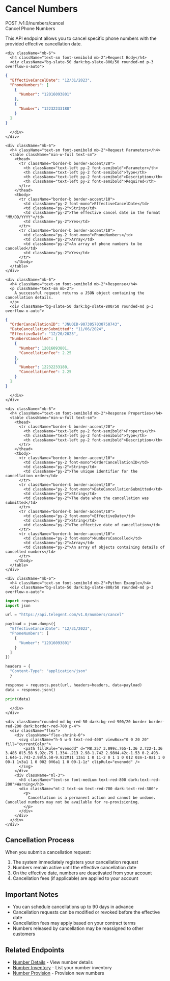 # Cancel Numbers

<div className="mt-4 border border-accent/20 rounded-md overflow-hidden">
  <div className="bg-accent/5 px-4 py-2 border-b border-accent/20 flex justify-between items-center">
    <div className="flex items-center gap-2">
      <span className="bg-blue-500 text-white px-2 py-0.5 rounded-md text-xs font-semibold">POST</span>
      <span className="font-mono text-sm">/v1.0/numbers/cancel</span>
    </div>
    <span className="text-xs font-medium text-slate-500">Cancel Phone Numbers</span>
  </div>
  
  <div className="p-4">
    <p className="text-sm mb-4">
      This API endpoint allows you to cancel specific phone numbers with the provided effective cancellation date.
    </p>
    
    <div className="mb-6">
      <h4 className="text-sm font-semibold mb-2">Request Body</h4>
      <div className="bg-slate-50 dark:bg-slate-800/50 rounded-md p-3 overflow-x-auto">
```json
{
  "EffectiveCancelDate": "12/31/2023",
  "PhoneNumbers": [
    {
      "Number": "12016093801"
    },
    {
      "Number": "12232233180"
    }
  ]
}
```
      </div>
    </div>
    
    <div className="mb-6">
      <h4 className="text-sm font-semibold mb-2">Request Parameters</h4>
      <table className="min-w-full text-sm">
        <thead>
          <tr className="border-b border-accent/20">
            <th className="text-left py-2 font-semibold">Parameter</th>
            <th className="text-left py-2 font-semibold">Type</th>
            <th className="text-left py-2 font-semibold">Description</th>
            <th className="text-left py-2 font-semibold">Required</th>
          </tr>
        </thead>
        <tbody>
          <tr className="border-b border-accent/10">
            <td className="py-2 font-mono">EffectiveCancelDate</td>
            <td className="py-2">String</td>
            <td className="py-2">The effective cancel date in the format "MM/DD/YYYY"</td>
            <td className="py-2">Yes</td>
          </tr>
          <tr className="border-b border-accent/10">
            <td className="py-2 font-mono">PhoneNumbers</td>
            <td className="py-2">Array</td>
            <td className="py-2">An array of phone numbers to be cancelled</td>
            <td className="py-2">Yes</td>
          </tr>
        </tbody>
      </table>
    </div>
    
    <div className="mb-6">
      <h4 className="text-sm font-semibold mb-2">Response</h4>
      <p className="text-sm mb-2">
        A successful request returns a JSON object containing the cancellation details.
      </p>
      <div className="bg-slate-50 dark:bg-slate-800/50 rounded-md p-3 overflow-x-auto">
```json
{
  "OrderCancellationID": "JNUOID-9073057030750743",
  "DateCancellationSubmitted": "11/06/2024",
  "EffectiveDate": "12/20/2023",
  "NumbersCancelled": [
    {
      "Number": 12016093801,
      "CancellationFee": 2.25
    },
    {
      "Number": 12232233180,
      "CancellationFee": 2.25
    }
  ]
}
```
      </div>
    </div>
    
    <div className="mb-6">
      <h4 className="text-sm font-semibold mb-2">Response Properties</h4>
      <table className="min-w-full text-sm">
        <thead>
          <tr className="border-b border-accent/20">
            <th className="text-left py-2 font-semibold">Property</th>
            <th className="text-left py-2 font-semibold">Type</th>
            <th className="text-left py-2 font-semibold">Description</th>
          </tr>
        </thead>
        <tbody>
          <tr className="border-b border-accent/10">
            <td className="py-2 font-mono">OrderCancellationID</td>
            <td className="py-2">String</td>
            <td className="py-2">The unique identifier for the cancellation order</td>
          </tr>
          <tr className="border-b border-accent/10">
            <td className="py-2 font-mono">DateCancellationSubmitted</td>
            <td className="py-2">String</td>
            <td className="py-2">The date when the cancellation was submitted</td>
          </tr>
          <tr className="border-b border-accent/10">
            <td className="py-2 font-mono">EffectiveDate</td>
            <td className="py-2">String</td>
            <td className="py-2">The effective date of cancellation</td>
          </tr>
          <tr className="border-b border-accent/10">
            <td className="py-2 font-mono">NumbersCancelled</td>
            <td className="py-2">Array</td>
            <td className="py-2">An array of objects containing details of cancelled numbers</td>
          </tr>
        </tbody>
      </table>
    </div>
    
    <div className="mb-6">
      <h4 className="text-sm font-semibold mb-2">Python Example</h4>
      <div className="bg-slate-50 dark:bg-slate-800/50 rounded-md p-3 overflow-x-auto">
```python
import requests
import json

url = "https://api.telegent.com/v1.0/numbers/cancel"

payload = json.dumps({
  "EffectiveCancelDate": "12/31/2023",
  "PhoneNumbers": [
    {
      "Number": "12016093801"
    }
  ]
})

headers = {
  "Content-Type": "application/json"
  }

response = requests.post(url, headers=headers, data=payload)
data = response.json()

print(data)
```
      </div>
    </div>
    
    <div className="rounded-md bg-red-50 dark:bg-red-900/20 border border-red-200 dark:border-red-700 p-4">
      <div className="flex">
        <div className="flex-shrink-0">
          <svg className="h-5 w-5 text-red-400" viewBox="0 0 20 20" fill="currentColor">
            <path fillRule="evenodd" d="M8.257 3.099c.765-1.36 2.722-1.36 3.486 0l5.58 9.92c.75 1.334-.213 2.98-1.742 2.98H4.42c-1.53 0-2.493-1.646-1.743-2.98l5.58-9.92zM11 13a1 1 0 11-2 0 1 1 0 012 0zm-1-8a1 1 0 00-1 1v3a1 1 0 002 0V6a1 1 0 00-1-1z" clipRule="evenodd" />
          </svg>
        </div>
        <div className="ml-3">
          <h3 className="text-sm font-medium text-red-800 dark:text-red-200">Warning</h3>
          <div className="mt-2 text-sm text-red-700 dark:text-red-300">
            <p>
              Cancellation is a permanent action and cannot be undone. Cancelled numbers may not be available for re-provisioning.
            </p>
          </div>
        </div>
      </div>
    </div>
  </div>
</div>

## Cancellation Process

When you submit a cancellation request:

1. The system immediately registers your cancellation request
2. Numbers remain active until the effective cancellation date
3. On the effective date, numbers are deactivated from your account
4. Cancellation fees (if applicable) are applied to your account

## Important Notes

- You can schedule cancellations up to 90 days in advance
- Cancellation requests can be modified or revoked before the effective date
- Cancellation fees may apply based on your contract terms
- Numbers released by cancellation may be reassigned to other customers

## Related Endpoints

- [Number Details](/api-reference/intelligent-mobile-numbers/number-details) - View number details
- [Number Inventory](/api-reference/intelligent-mobile-numbers/number-inventory) - List your number inventory
- [Number Provision](/api-reference/intelligent-mobile-numbers/number-provision) - Provision new numbers 